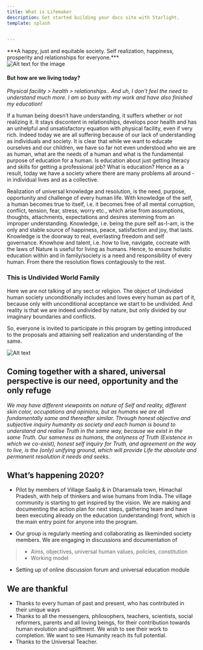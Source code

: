 ```yaml
---
title: What is Lifemaker
description: Get started building your docs site with Starlight.
template: splash

  
---
```




<div class= "button-box">
   <div>
      ***A happy, just and equitable society. Self realization, happiness,  <br/>prosperity and relationships for everyone.*** 
   </div>
   <div>
      <CardGrid class="butn-card"> 
            <LinkCard title="Get started" href="/guides/example/" />
      </CardGrid>
   </div>
</div>
 <div  class ="image">
 <img  src="https://scontent.fslv1-2.fna.fbcdn.net/v/t39.30808-6/310558717_467360725492435_4394510443019453496_n.png?_nc_cat=100&ccb=1-7&_nc_sid=5f2048&_nc_ohc=ZQ9uqEfeXUsQ7kNvgGhwKRT&_nc_ht=scontent.fslv1-2.fna&oh=00_AYBQsfHvJHF1JALwCkrL0IBMeB28o4VceoEVf5J6pVtG5w&oe=66540945" alt="Alt text for the image"/>


 </div>


#### **But how are we living today?**
*Physical facility > health > relationships.. And uh, I don’t feel the need 
to understand much more. I am so busy with my work and have also finished my education!*

If a human being doesn’t have understanding, it suffers whether or not realizing it. 
It stays discontent in relationships, develops poor health and has an unhelpful and 
unsatisfactory equation with physical facility, even if very rich. Indeed today we are 
all suffering because of our lack of understanding as individuals and society. It is clear 
that while we want to educate ourselves and our children, we have so far not even understood
who we are as human, what are the needs of a human and what is the fundamental purpose of
education for a human. Is education about just getting literacy and skills for getting a
professional job? What is education? Hence as a result, today we have a society where there
are many problems all around - in individual lives and as a collective.

Realization of universal knowledge and resolution, is the need, purpose, 
opportunity and challenge of every human life. With knowledge of the self, 
a human becomes true to itself, i.e. it becomes free of all mental corruption,
conflict, tension, fear, stress, worry etc., which arise from assumptions,
thoughts, attachments, expectations and desires stemming from an improper
understanding. Knowledge, i.e. being the pure self as-I-am, is the only and 
stable source of happiness, peace, satisfaction and joy, that lasts. Knowledge
is the doorway to real, everlasting freedom and self governance. Knowhow and
talent, i.e. how to live, navigate, cocreate with the laws of Nature is useful 
for living as humans. Hence, to ensure holistic education within and in family/society
is a need and responsibility of every human. From there the resolution flows contagiously to the rest.

### **This is Undivided World Family**
Here we are not talking of any sect or religion. The object of Undivided human society unconditionally includes 
and loves every human as part of it, because only with unconditional acceptance we start to be undivided. And reality 
is that we are indeed undivided by nature, but only divided by our imaginary boundaries and conflicts.


So, everyone is invited to participate in this program by getting introduced to the proposals and attaining self realization and understanding of the same.


![Alt text](https://www.lifemaker.us/images/alice/impossible.jpg "a title")

## **Coming together with a shared, universal perspective is our need, opportunity and the only refuge**

*We may have different viewpoints on nature of Self and reality, different skin color, occupations and opinions, 
but as humans we are all fundamentally same and thereafter similar. Through honest objective and subjective 
inquiry humanity as society and each human is bound to understand and realise Truth in the same way, 
because we exist in the same Truth. Our sameness as humans, the onlyness of Truth (Existence in which we co-exist), 
honest self inquiry for Truth, and agreement on the way to live, is the (only) unifying ground, which will 
provide Life the absolute and permanent resolution it needs and seeks.*

## **What’s happening 2020?**
- Pilot by members of Village Saalig & in Dharamsala town, Himachal Pradesh, with help of thinkers and wise humans 
from India. The village community is starting to get inspired by the vision. We are making and documenting the 
action plan for next steps, gathering team and have been executing already on the education (understanding) 
front, which is the main entry point for anyone into the program.

- Our group is regularly meeting and collaborating as likeminded society members. We are engaging in discussions and documentation of
>- Aims, objectives, universal human values, policies, constitution
> - Working model
- Setting up of online discussion forum and universal education module

## **We are thankful**
- Thanks to every human of past and present, who has contributed in their unique ways
- Thanks to all the messengers, philosophers, teachers, scientists, social reformers, parents 
and all loving beings, for their contribution towards human evolution and upliftment. We wish 
to see their work to completion. We want to see Humanity reach its full potential.
- Thanks to the Universal Teacher.



<div class ="icon-box">
<a href="https://www.facebook.com/LifeMakerApp/"><Icon  name="facebook"  color="black" size="3rem"  /></a>
<a href=""><Icon name="instagram"  color="black" size="3rem"  /> </a>
<a href = "https://x.com/i/flow/login?redirect_after_login=%2FLifeMakerApp"><Icon name="x.com" color="black" size="3rem"  /></a>
<a href = "https://www.youtube.com/@lifemaker8195?app=desktop"><Icon name="youtube"  color="black" size="3rem" /></a>
<a href =""><Icon name="email" color="black" size="3rem"  /></a>

</div>

